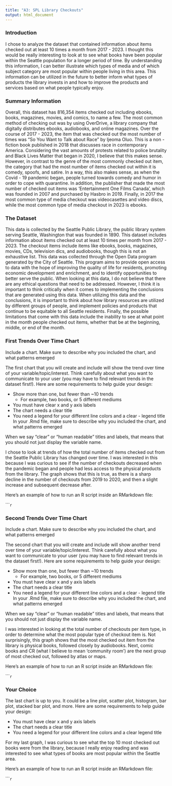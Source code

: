 ```yaml
---
title: "A3: SPL Library Checkouts"
output: html_document
---
```


### Introduction

I chose to analyze the dataset that contained information about items checked out at least 10 times a month from 2017 - 2023. I thought this would be really interesting to look at to see what books have been popular within the Seattle population for a longer period of time. By understanding this information, I can better illustrate which types of media and of which subject category are most popular within people living in this area. This information can be utilized in the future to better inform what types of products the library invests in and how to improve the products and services based on what people typically enjoy.  

### Summary Information 

Overall, this dataset has 816,354  items checked out including ebooks, books, magazines, movies, and comics, to name a few. The most common method of checking out was by using OverDrive, a library company that digitally distributes ebooks, audiobooks, and online magazines. Over the course of 2017 - 2023, the item that was checked out the most number of times was "So You Want to Talk about Race" by Ijeoma Oluo. This is a non - fiction book published in 2018 that discusses race in contemporary America. Considering the vast amounts of protests related to police brutality and Black Lives Matter that began in 2020, I believe that this makes sense. However, in contrast to the genre of the most commonly checked out item, the category that had the most number of items checked out within it is comedy, spoofs, and satire. In a way, this also makes sense, as when the Covid - 19 pandemic began, people turned towards comedy and humor in order to cope with quarantine. In addition, the publisher that made the most number of checked out items was 'Entertainment One Films Canada', which was founded in 2007 and purchased by Hasbro in 2019. Finally, in 2017 the most common type of media checkout was videocasettes and video discs, while the most common type of media checkout in 2023 is ebooks. 

### The Dataset

This data is collected by the Seattle Public Library, the public library system serving Seattle, Washington that was founded in 1890. This dataset includes information about items checked out at least 10 times per month from 2017 - 2023. The checkout items include items like ebooks, books, magazines, movies, CDs, television dics, and audiobooks, though this is not an exhaustive list. This data was collected through the Open Data program generated by the City of Seattle. This program aims to provide open access to data with the hope of improving the quality of life for residents, promoting economic development and enrichment, and to identify opportunities to better serve the public. When looking at this data, I do not believe that there are any ethical questions that need to be addressed. However, I think it is important to think critically when it comes to implementing the conclusions that are generated using this data. When utilizing this data and the conclusions, it is important to think about how library resources are utilized by different groups of people, and implement policies and products that continue to be equitable to all Seattle residents. Finally, the possible limitations that come with this data include the inability to see at what point in the month people checked out items, whether that be at the beginning, middle, or end of the month. 

### First Trends Over Time Chart

Include a chart. Make sure to describe why you included the chart, and what patterns emerged

The first chart that you will create and include will show the trend over time of your variable/topic/interest. Think carefully about what you want to communicate to your user (you may have to find relevant trends in the dataset first!). Here are some requirements to help guide your design:

- Show more than one, but fewer than ~10 trends
  - For example, two books, or 5 different mediums
- You must have clear x and y axis labels
- The chart needs a clear title 
- You need a legend for your different line colors and a clear - legend title
In your .Rmd file, make sure to describe why you included the chart, and what patterns emerged

When we say "clear" or "human readable" titles and labels, that means that you should not just display the variable name.

I chose to look at trends of how the total number of items checked out from the Seattle Public Library has changed over time. I was interested in this because I was curious to see if the number of checkouts decreased when the pandemic began and people had less access to the physical products from the library. The graph shows that this is true, as there is a sharp decline in the number of checkouts from 2019 to 2020, and then a slight increase and subsequent decrease after. 

Here's an example of how to run an R script inside an RMarkdown file:

``````r

```

### Second Trends Over Time Chart

Include a chart. Make sure to describe why you included the chart, and what patterns emerged

The second chart that you will create and include will show another trend over time of your variable/topic/interest. Think carefully about what you want to communicate to your user (you may have to find relevant trends in the dataset first!). Here are some requirements to help guide your design:

- Show more than one, but fewer than ~10 trends
  - For example, two books, or 5 different mediums
- You must have clear x and y axis labels
- The chart needs a clear title 
- You need a legend for your different line colors and a clear - legend title
In your .Rmd file, make sure to describe why you included the chart, and what patterns emerged

When we say "clear" or "human readable" titles and labels, that means that you should not just display the variable name.

I was interested in looking at the total number of checkouts per item type, in order to determine what the most popular type of checkout item is. Not surprisingly, this graph shows that the most checked out item from the library is physical books, followed closely by audiobooks. Next, comic books and CR (what I believe to mean 'community room') are the next group of most checked out, followed by atlas or maps. 

Here's an example of how to run an R script inside an RMarkdown file:

``````r

```

### Your Choice

The last chart is up to you. It could be a line plot, scatter plot, histogram, bar plot, stacked bar plot, and more. Here are some requirements to help guide your design:

- You must have clear x and y axis labels
- The chart needs a clear title 
- You need a legend for your different line colors and a clear legend title

For my last graph, I was curious to see what the top 10 most checked out books were from the library, because I really enjoy reading and was interested to see what types of books are most popular within the Seattle area. 

Here's an example of how to run an R script inside an RMarkdown file:

``````r

```



